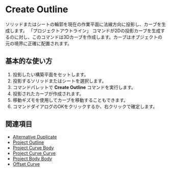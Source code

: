 
# Create Outline

<Reference shortcut="" command="Create Outline" button="" />

ソリッドまたはシートの輪郭を現在の作業平面に法線方向に投影し、カーブを生成します。
「プロジェクトアウトライン」 コマンドが2Dの投影カーブを生成するのに対し、このコマンドは3Dカーブを作成します。カーブはオブジェクトの元の境界に正確に配置されます。

## 基本的な使い方

1. 投影したい構築平面をセットします。
2. 投影するソリッドまたはシートを選択します。
3. コマンドパレットで **Create Outline** コマンドを実行します。
4. 投影されたカーブが作成されます。
5. 移動ギズモを使用してカーブを移動することもできます。
6. コマンドダイアログのOKをクリックするか、右クリックで確定します。

## 関連項目
- [Alternative Duplicate](alternative-duplicate)
- [Project Outline](project-outline)
- [Project Curve Body](project-curve-body)
- [Project Curve Curve](project-curve-curve)
- [Project Body Body](project-body-body)
- [Offset Curve](offset-curve)